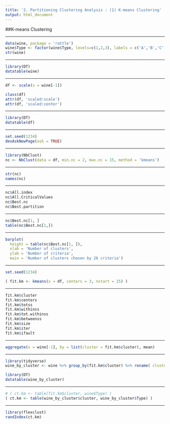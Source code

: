 ```yaml
---
title: '2. Partitioning Clustering Analysis : (1) K-means Clustering'
output: html_document
---
```


##K-means Clustering

---

```r

data(wine, package = 'rattle')
wine$Type <- factor(wine$Type, levels=c(1,2,3), labels = c('A','B','C'))
str(wine)
```

---

```r

library(DT)
datatable(wine)
```

---

```r

df <- scale(x = wine[-1])

class(df)
attr(df, 'scaled:scale')
attr(df, 'scaled:center')
```

---

```r

library(DT)
datatable(df)
```

---

```r

set.seed(1234)
devAskNewPage(ask = TRUE)
```

---

```r

library(NbClust)
nc <- NbClust(data = df, min.nc = 2, max.nc = 15, method = 'kmeans')
```

---

```r

str(nc)
names(nc)
```

---

```r

nc$All.index
nc$All.CriticalValues
nc$Best.nc
nc$Best.partition
```

---

```r

nc$Best.nc[1, ]
table(nc$Best.nc[1,])
```

---

```r

barplot(
  height = table(nc$Best.nc[1, ]),
  xlab = 'Number of clusters',
  ylab = 'Number of criteria',
  main = 'Number of clusters chosen by 26 criteria')
```

---

```r

set.seed(1234)

( fit.km <- kmeans(x = df, centers = 3, nstart = 25) )
```

---

```r

fit.km$cluster
fit.km$centers
fit.km$totss
fit.km$withinss
fit.km$tot.withinss
fit.km$betweenss
fit.km$size
fit.km$iter
fit.km$ifault
```

---

```r

aggregate(x = wine[-1], by = list(cluster = fit.km$cluster), mean)
```

---

```r

library(tidyverse)
wine_by_cluster <- wine %>% group_by(fit.km$cluster) %>% rename( cluster = `fit.km$cluster` )

library(DT)
datatable(wine_by_cluster)
```

---

```r

# ( ct.km <- table(fit.km$cluster, wine$Type) )
( ct.km <- table(wine_by_cluster$cluster, wine_by_cluster$Type) )
```

---

```r

library(flexclust)
randIndex(ct.km)
```

